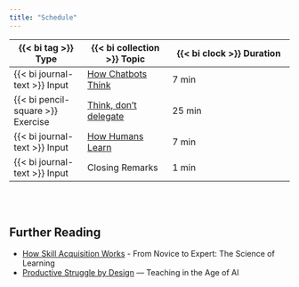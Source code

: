 ```yaml
---
title: "Schedule"
---
```


| {{< bi tag >}} Type |  {{< bi collection >}} Topic | {{< bi clock >}} Duration |
|------|-------|----------|
| {{< bi journal-text >}} Input | [How Chatbots Think](how-chatbots-think/index.qmd) | 7 min |
| {{< bi pencil-square >}} Exercise | [Think, don't delegate](../exercises/index.qmd) | 25 min |
| {{< bi journal-text >}} Input | [How Humans Learn](how-humans-learn/index.qmd) | 7 min |
| {{< bi journal-text >}} Input | Closing Remarks | 1 min |

<br> <br>

## Further Reading

- [How Skill Acquisition Works](skill-acquisition/index.qmd) - From Novice to Expert: The Science of Learning
- [Productive Struggle by Design](learning-environment/index.qmd) --- Teaching in the Age of AI
